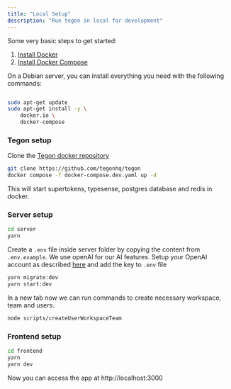 ```yaml
---
title: "Local Setup"
description: "Run tegon in local for development"
---
```


Some very basic steps to get started:

1. [Install Docker](https://docs.docker.com/get-docker/)
2. [Install Docker Compose](https://docs.docker.com/compose/install/)

On a Debian server, you can install everything you need with the following commands:

```bash

sudo apt-get update
sudo apt-get install -y \
    docker.io \
    docker-compose
```

### Tegon setup

Clone the [Tegon docker repository](https://github.com/tegonhq/tegon)
```bash
git clone https://github.com/tegonhq/tegon
docker compose -f docker-compose.dev.yaml up -d
```

This will start supertokens, typesense, postgres database and redis in docker. 

### Server setup

```bash
cd server
yarn 
```

Create a `.env` file inside server folder by copying the content from `.env.example`. We use openAI for our AI features. Setup your OpenAI account as described [here](https://platform.openai.com/docs/quickstart/account-setup)
and add the key to `.env` file

```bash
yarn migrate:dev
yarn start:dev
```

In a new tab now we can run commands to create necessary workspace, team and users. 

```bash
node scripts/createUserWorkspaceTeam
```

### Frontend setup

```bash
cd frontend
yarn 
yarn dev
```
Now you can access the app at http://localhost:3000